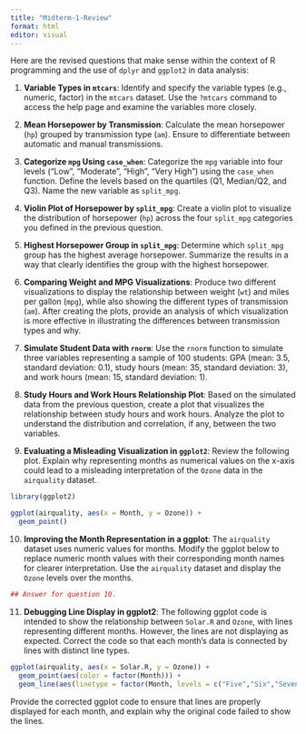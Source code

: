 ```yaml
---
title: "Midterm-1-Review"
format: html
editor: visual
---
```

Here are the revised questions that make sense within the context of R programming and the use of `dplyr` and `ggplot2` in data analysis:

1. **Variable Types in `mtcars`**:
Identify and specify the variable types (e.g., numeric, factor) in the `mtcars` dataset. Use the `?mtcars` command to access the help page and examine the variables more closely.

2. **Mean Horsepower by Transmission**:
Calculate the mean horsepower (`hp`) grouped by transmission type (`am`). Ensure to differentiate between automatic and manual transmissions.

3. **Categorize `mpg` Using `case_when`**:
Categorize the `mpg` variable into four levels ("Low", "Moderate", "High", "Very High") using the `case_when` function. Define the levels based on the quartiles (Q1, Median/Q2, and Q3). Name the new variable as `split_mpg`.

4. **Violin Plot of Horsepower by `split_mpg`**:
Create a violin plot to visualize the distribution of horsepower (`hp`) across the four `split_mpg` categories you defined in the previous question.

5. **Highest Horsepower Group in `split_mpg`**:
Determine which `split_mpg` group has the highest average horsepower. Summarize the results in a way that clearly identifies the group with the highest horsepower.

6. **Comparing Weight and MPG Visualizations**:
Produce two different visualizations to display the relationship between weight (`wt`) and miles per gallon (`mpg`), while also showing the different types of transmission (`am`). After creating the plots, provide an analysis of which visualization is more effective in illustrating the differences between transmission types and why.

7. **Simulate Student Data with `rnorm`**:
Use the `rnorm` function to simulate three variables representing a sample of 100 students: GPA (mean: 3.5, standard deviation: 0.1), study hours (mean: 35, standard deviation: 3), and work hours (mean: 15, standard deviation: 1).

8. **Study Hours and Work Hours Relationship Plot**:
Based on the simulated data from the previous question, create a plot that visualizes the relationship between study hours and work hours. Analyze the plot to understand the distribution and correlation, if any, between the two variables.



9. **Evaluating a Misleading Visualization in `ggplot2`**:
Review the following plot. Explain why representing months as numerical values on the x-axis could lead to a misleading interpretation of the `Ozone` data in the `airquality` dataset.

```r
library(ggplot2)

ggplot(airquality, aes(x = Month, y = Ozone)) + 
  geom_point() 
```

10. **Improving the Month Representation in a ggplot**:
The `airquality` dataset uses numeric values for months. Modify the ggplot below to replace numeric month values with their corresponding month names for clearer interpretation. Use the `airquality` dataset and display the `Ozone` levels over the months.
```r
## Answer for question 10.
```

11. **Debugging Line Display in ggplot2**:
The following ggplot code is intended to show the relationship between `Solar.R` and `Ozone`, with lines representing different months. However, the lines are not displaying as expected. Correct the code so that each month's data is connected by lines with distinct line types.
```r
ggplot(airquality, aes(x = Solar.R, y = Ozone)) + 
  geom_point(aes(color = factor(Month))) +
  geom_line(aes(linetype = factor(Month, levels = c("Five","Six","Seven","Eight","Nine"))))
```
Provide the corrected ggplot code to ensure that lines are properly displayed for each month, and explain why the original code failed to show the lines.
